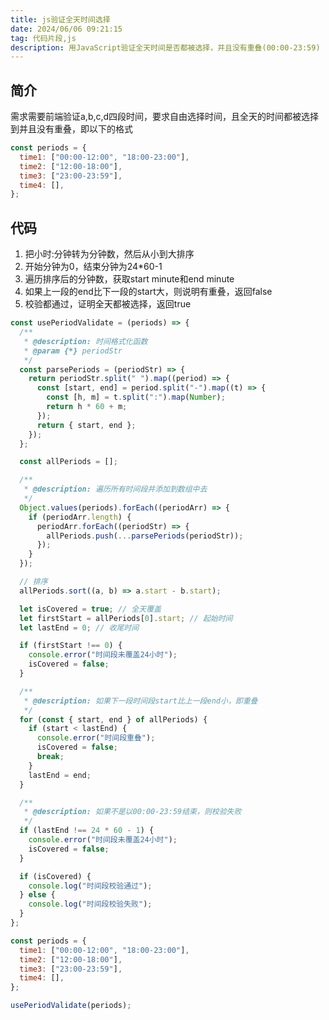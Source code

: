 ```yaml
---
title: js验证全天时间选择
date: 2024/06/06 09:21:15
tag: 代码片段,js
description: 用JavaScript验证全天时间是否都被选择，并且没有重叠(00:00-23:59)
---
```


## 简介
需求需要前端验证a,b,c,d四段时间，要求自由选择时间，且全天的时间都被选择到并且没有重叠，即以下的格式
```js
const periods = {
  time1: ["00:00-12:00", "18:00-23:00"],
  time2: ["12:00-18:00"],
  time3: ["23:00-23:59"],
  time4: [],
};
```

## 代码
1. 把小时:分钟转为分钟数，然后从小到大排序
2. 开始分钟为0，结束分钟为24*60-1
3. 遍历排序后的分钟数，获取start minute和end minute
4. 如果上一段的end比下一段的start大，则说明有重叠，返回false
5. 校验都通过，证明全天都被选择，返回true

```js
const usePeriodValidate = (periods) => {
  /**
   * @description: 时间格式化函数
   * @param {*} periodStr
   */
  const parsePeriods = (periodStr) => {
    return periodStr.split(" ").map((period) => {
      const [start, end] = period.split("-").map((t) => {
        const [h, m] = t.split(":").map(Number);
        return h * 60 + m;
      });
      return { start, end };
    });
  };

  const allPeriods = [];

  /**
   * @description: 遍历所有时间段并添加到数组中去
   */
  Object.values(periods).forEach((periodArr) => {
    if (periodArr.length) {
      periodArr.forEach((periodStr) => {
        allPeriods.push(...parsePeriods(periodStr));
      });
    }
  });

  // 排序
  allPeriods.sort((a, b) => a.start - b.start);

  let isCovered = true; // 全天覆盖
  let firstStart = allPeriods[0].start; // 起始时间
  let lastEnd = 0; // 收尾时间

  if (firstStart !== 0) {
    console.error("时间段未覆盖24小时");
    isCovered = false;
  }

  /**
   * @description: 如果下一段时间段start比上一段end小，即重叠
   */
  for (const { start, end } of allPeriods) {
    if (start < lastEnd) {
      console.error("时间段重叠");
      isCovered = false;
      break;
    }
    lastEnd = end;
  }

  /**
   * @description: 如果不是以00:00-23:59结束，则校验失败
   */
  if (lastEnd !== 24 * 60 - 1) {
    console.error("时间段未覆盖24小时");
    isCovered = false;
  }

  if (isCovered) {
    console.log("时间段校验通过");
  } else {
    console.log("时间段校验失败");
  }
};

const periods = {
  time1: ["00:00-12:00", "18:00-23:00"],
  time2: ["12:00-18:00"],
  time3: ["23:00-23:59"],
  time4: [],
};

usePeriodValidate(periods);
```